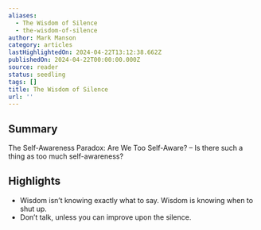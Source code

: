 ```yaml
---
aliases:
  - The Wisdom of Silence
  - the-wisdom-of-silence
author: Mark Manson
category: articles
lastHighlightedOn: 2024-04-22T13:12:38.662Z
publishedOn: 2024-04-22T00:00:00.000Z
source: reader
status: seedling
tags: []
title: The Wisdom of Silence
url: ''
---
```

## Summary

The Self-Awareness Paradox: Are We Too Self-Aware? – Is there such a thing as too much self-awareness?

## Highlights

- Wisdom isn’t knowing exactly what to say. Wisdom is knowing when to shut up.
- Don’t talk, unless you can improve upon the silence.
